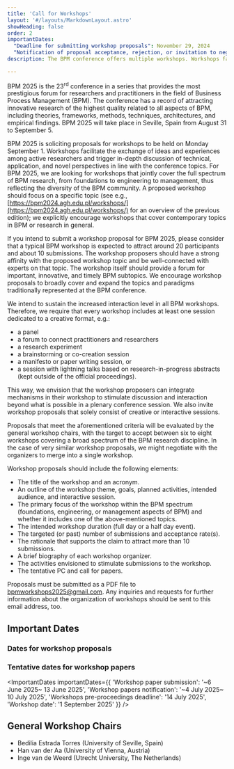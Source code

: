 ```yaml
---
title: 'Call for Workshops'
layout: '#/layouts/MarkdownLayout.astro'
showHeading: false
order: 2
importantDates:
  "Deadline for submitting workshop proposals": November 29, 2024
  "Notification of proposal acceptance, rejection, or invitation to negotiation": December 16, 2024
description: The BPM conference offers multiple workshops. Workshops facilitate the exchange of ideas and experiences among active researchers and trigger in-depth discussion of technical, application, and novel perspectives in line with the conference topics

---
```


BPM 2025 is the 23<sup>rd</sup> conference in a series that provides the most prestigious forum for researchers and practitioners in the field of Business Process Management (BPM). The conference has a record of attracting innovative research of the highest quality related to all aspects of BPM, including theories, frameworks, methods, techniques, architectures, and empirical findings. BPM 2025 will take place in Seville, Spain from August 31 to September 5.

BPM 2025 is soliciting proposals for workshops to be held on Monday September 1. Workshops facilitate the exchange of ideas and experiences among active researchers and trigger in-depth discussion of technical, application, and novel perspectives in line with the conference topics. For BPM 2025, we are looking for workshops that jointly cover the full spectrum of BPM research, from foundations to engineering to management, thus reflecting the diversity of the BPM community. A proposed workshop should focus on a specific topic (see e.g., [https://bpm2024.agh.edu.pl/workshops/](https://bpm2024.agh.edu.pl/workshops/) for an overview of the previous edition); we explicitly encourage workshops that cover contemporary topics in BPM or research in general.

If you intend to submit a workshop proposal for BPM 2025, please consider that a typical BPM workshop is expected to attract around 20 participants and about 10 submissions. The workshop proposers should have a strong affinity with the proposed workshop topic and be well-connected with experts on that topic. The workshop itself should provide a forum for important, innovative, and timely BPM subtopics. We encourage workshop proposals to broadly cover and expand the topics and paradigms traditionally represented at the BPM conference.

We intend to sustain the increased interaction level in all BPM workshops. Therefore, we require that every workshop includes at least one session dedicated to a creative format, e.g.:

- a panel
- a forum to connect practitioners and researchers
- a research experiment
- a brainstorming or co-creation session
- a manifesto or paper writing session, or 
- a session with lightning talks based on research-in-progress abstracts (kept outside of the official proceedings). 

This way, we envision that the workshop proposers can integrate mechanisms in their workshop to stimulate discussion and interaction beyond what is possible in a plenary conference session. We also invite workshop proposals that solely consist of creative or interactive sessions.

Proposals that meet the aforementioned criteria will be evaluated by the general workshop chairs, with the target to accept between six to eight workshops covering a broad spectrum of the BPM research discipline. In the case of very similar workshop proposals, we might negotiate with the organizers to merge into a single workshop.

Workshop proposals should include the following elements:
- The title of the workshop and an acronym.
- An outline of the workshop theme, goals, planned activities, intended audience, and interactive session.
- The primary focus of the workshop within the BPM spectrum (foundations, engineering, or management aspects of BPM) and whether it includes one of the above-mentioned topics.
- The intended workshop duration (full day or a half day event).
- The targeted (or past) number of submissions and acceptance rate(s).
- The rationale that supports the claim to attract more than 10 submissions.
- A brief biography of each workshop organizer.
- The activities envisioned to stimulate submissions to the workshop.
- The tentative PC and call for papers.

Proposals must be submitted as a PDF file to [bpmworkshops2025@gmail.com](mailto:bpmworkshops2025@gmail.com).
Any inquiries and requests for further information about the organization of workshops should be sent to this email address, too.

## Important Dates

### Dates for workshop proposals

<ImportantDates importantDates={frontmatter.importantDates} />

### Tentative dates for workshop papers

<ImportantDates importantDates={{
  'Workshop paper submission': '~6 June 2025~ 13 June 2025',
  'Workshop papers notification': '~4 July 2025~ 10 July 2025',
  'Workshops pre-proceedings deadline': '14 July 2025',
  'Workshop date': '1 September 2025'
}} />

## General Workshop Chairs

- Bedilia Estrada Torres (University of Seville, Spain)
- Han van der Aa (University of Vienna, Austria)
- Inge van de Weerd (Utrecht University, The Netherlands)
